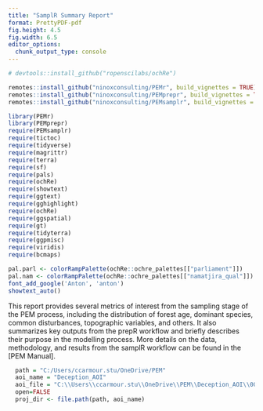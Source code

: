 ```yaml
---
title: "SamplR Summary Report"
format: PrettyPDF-pdf
fig.height: 4.5
fig.width: 6.5
editor_options: 
  chunk_output_type: console
---
```


```r

# devtools::install_github("ropenscilabs/ochRe")

remotes::install_github("ninoxconsulting/PEMr", build_vignettes = TRUE)
remotes::install_github("ninoxconsulting/PEMprepr", build_vignettes = TRUE)
remotes::install_github("ninoxconsulting/PEMsamplr", build_vignettes = TRUE)

library(PEMr)
library(PEMprepr)
require(PEMsamplr)
require(tictoc)
require(tidyverse)
require(magrittr)
require(terra)
require(sf)
require(pals)
require(ochRe)
require(showtext)
require(ggtext)
require(gghighlight)
require(ochRe)
require(ggspatial)
require(gt)
require(tidyterra)
require(ggpmisc)
require(viridis)
require(bcmaps)
```

```r

pal.parl <- colorRampPalette(ochRe::ochre_palettes[["parliament"]])
pal.nam <- colorRampPalette(ochRe::ochre_palettes[["namatjira_qual"]])
font_add_google('Anton', 'anton')
showtext_auto()

```

This report provides several metrics of interest from the sampling stage of the PEM process, including the distribution of forest age, dominant species, common disturbances, topographic variables, and others. It also summarizes key outputs from the prepR workflow and briefly describes their purpose in the modelling process. More details on the data, methodology, and results from the samplR workflow can be found in the \[PEM Manual\].

```r

  path = "C:/Users/ccarmour.stu/OneDrive/PEM"
  aoi_name = "Deception_AOI"
  aoi_file = "C:\\Users\\ccarmour.stu\\OneDrive\\PEM\\Deception_AOI\\00_raw_inputs\\10_vector\\aoi_raw.gpkg"
  open=FALSE
  proj_dir <- file.path(path, aoi_name)




```

